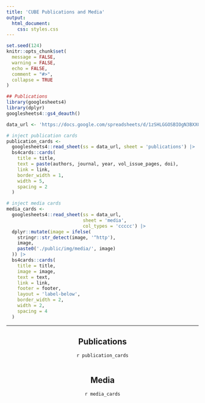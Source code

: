 ```yaml
---
title: 'CUBE Publications and Media'
output: 
  html_document:
    css: styles.css
---
```



<head>
<!-- Google tag (gtag.js) -->
<script async src="https://www.googletagmanager.com/gtag/js?id=G-8F9R0B5L51"></script>
<script>
  window.dataLayer = window.dataLayer || [];
  function gtag(){dataLayer.push(arguments);}
  gtag('js', new Date());

  gtag('config', 'G-8F9R0B5L51');
</script>
</head> 



```r
set.seed(124)
knitr::opts_chunk$set(
  message = FALSE, 
  warning = FALSE, 
  echo = FALSE,
  comment = "#>",
  collapse = TRUE
)

## Publications
library(googlesheets4)
library(dplyr)
googlesheets4::gs4_deauth()

data_url <- 'https://docs.google.com/spreadsheets/d/1zSHLGGOSBIOgN3BXXGl2jPtJLBF6OExAznjqmRnzrTY/edit?usp=sharing'

# inject publication cards
publication_cards <-
  googlesheets4::read_sheet(ss = data_url, sheet = 'publications') |> 
  bs4cards::cards(
    title = title,
    text = paste(authors, journal, year, vol_issue_pages, doi),
    link = link,
    border_width = 1,
    width = 5,
    spacing = 2
  )

# inject media cards
media_cards <-
  googlesheets4::read_sheet(ss = data_url, 
                            sheet = 'media',
                            col_types = 'ccccc') |> 
  dplyr::mutate(image = ifelse(
    stringr::str_detect(image, '^http'),
    image,
    paste0('./public/img/media/', image)
  )) |> 
  bs4cards::cards(
    title = title,
    image = image,
    text = text,
    link = link,
    footer = footer,
    layout = 'label-below',
    border_width = 2,
    width = 2,
    spacing = 4
  )
```

----------------------------------------------------

::: {style="align: center; justify-content: center; justify-items: center; margin: auto"}

## Publications

`r publication_cards`

----------------------------------------------------

## Media

`r media_cards`

----------------------------------------------------

:::